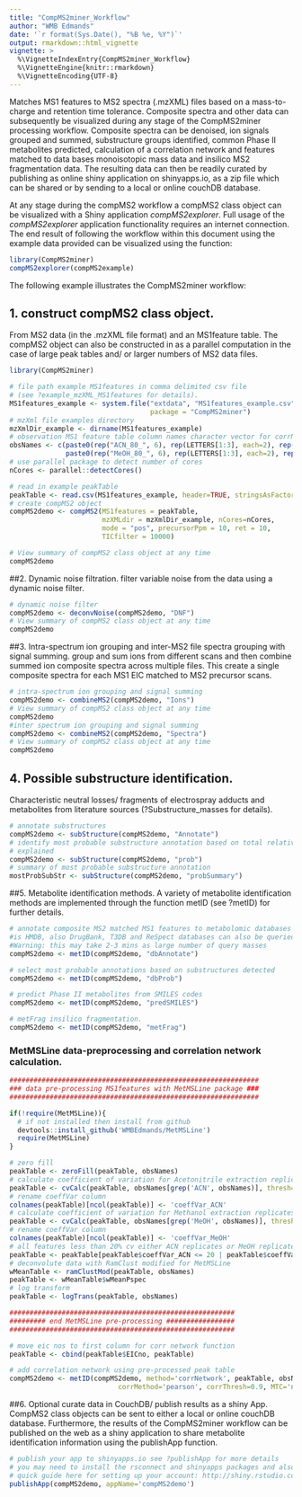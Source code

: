 ```yaml
---
title: "CompMS2miner_Workflow"
author: "WMB Edmands"
date: '`r format(Sys.Date(), "%B %e, %Y")`'
output: rmarkdown::html_vignette
vignette: >
  %\VignetteIndexEntry{CompMS2miner_Workflow}
  %\VignetteEngine{knitr::rmarkdown}
  %\VignetteEncoding{UTF-8}
---
```


Matches MS1 features to MS2 spectra (.mzXML) files based on a 
mass-to-charge and retention time tolerance. Composite spectra and other data
can subsequently be visualized during any stage of the CompMS2miner
processing workflow. Composite spectra can be denoised, ion signals grouped 
and summed, substructure groups identified, common Phase II metabolites
predicted, calculation of a correlation network and features matched to data bases monoisotopic mass data and insilico MS2 fragmentation data.
The resulting data can then be readily curated by publishing as online shiny application on shinyapps.io, as a zip file which can be shared or by sending to a local or online
couchDB database. 

At any stage during the compMS2 workflow a compMS2 class object can be visualized
with a Shiny application *compMS2explorer*. Full usage of the *compMS2explorer* application functionality requires an internet connection.
The end result of following the workflow within this document using the example data provided can be visualized using the function:

```r
library(CompMS2miner)
compMS2explorer(compMS2example)
```
The following example illustrates the CompMS2miner workflow:

## 1. construct compMS2 class object.
From MS2 data (in the .mzXML file format) and an MS1feature table. The compMS2 object can also be constructed in as a parallel computation in the case of large peak tables and/ or larger numbers of MS2 data files.
```r
library(CompMS2miner)
```
```r
# file path example MS1features in comma delimited csv file 
# (see ?example_mzXML_MS1features for details).
MS1features_example <- system.file("extdata", "MS1features_example.csv", 
                                   package = "CompMS2miner")
# mzXml file examples directory
mzXmlDir_example <- dirname(MS1features_example)
# observation MS1 feature table column names character vector for corrNetwork function
obsNames <- c(paste0(rep("ACN_80_", 6), rep(LETTERS[1:3], each=2), rep(1:2, 3)),
              paste0(rep("MeOH_80_", 6), rep(LETTERS[1:3], each=2), rep(1:2, 3)))
# use parallel package to detect number of cores
nCores <- parallel::detectCores()

# read in example peakTable
peakTable <- read.csv(MS1features_example, header=TRUE, stringsAsFactors=FALSE) 
# create compMS2 object
compMS2demo <- compMS2(MS1features = peakTable,
                       mzXMLdir = mzXmlDir_example, nCores=nCores,
                       mode = "pos", precursorPpm = 10, ret = 10, 
                       TICfilter = 10000)

# View summary of compMS2 class object at any time 
compMS2demo
```

##2. Dynamic noise filtration.
filter variable noise from the data using a dynamic noise filter.
```r
# dynamic noise filter
compMS2demo <- deconvNoise(compMS2demo, "DNF")
# View summary of compMS2 class object at any time 
compMS2demo 

```

##3. Intra-spectrum ion grouping and inter-MS2 file spectra grouping with signal summing.
group and sum ions from different scans and then combine summed ion composite spectra
across multiple files. This create a single composite spectra for each MS1 EIC
matched to MS2 precursor scans.
```r
# intra-spectrum ion grouping and signal summing
compMS2demo <- combineMS2(compMS2demo, "Ions")
# View summary of compMS2 class object at any time 
compMS2demo
#inter spectrum ion grouping and signal summing
compMS2demo <- combineMS2(compMS2demo, "Spectra") 
# View summary of compMS2 class object at any time 
compMS2demo

```

## 4. Possible substructure identification. 
Characteristic neutral losses/ fragments of electrospray adducts and metabolites from literature sources (?Substructure_masses for details).
```r
# annotate substructures
compMS2demo <- subStructure(compMS2demo, "Annotate")
# identify most probable substructure annotation based on total relative intensity
# explained
compMS2demo <- subStructure(compMS2demo, "prob")
# summary of most probable substructure annotation
mostProbSubStr <- subStructure(compMS2demo, "probSummary")

```

##5. Metabolite identification methods.
A variety of metabolite identification methods are implemented through the
function metID (see ?metID) for further details.
```r
# annotate composite MS2 matched MS1 features to metabolomic databases (default
#is HMDB, also DrugBank, T3DB and ReSpect databases can also be queried).
#Warning: this may take 2-3 mins as large number of query masses
compMS2demo <- metID(compMS2demo, "dbAnnotate")

# select most probable annotations based on substructures detected
compMS2demo <- metID(compMS2demo, "dbProb")
```

```r
# predict Phase II metabolites from SMILES codes
compMS2demo <- metID(compMS2demo, "predSMILES")

# metFrag insilico fragmentation.
compMS2demo <- metID(compMS2demo, "metFrag")
```

### MetMSLine data-preprocessing and correlation network calculation.
```r
##############################################################
### data pre-processing MS1features with MetMSLine package ###
##############################################################

if(!require(MetMSLine)){
  # if not installed then install from github
  devtools::install_github('WMBEdmands/MetMSLine')
  require(MetMSLine)
}

# zero fill
peakTable <- zeroFill(peakTable, obsNames)
# calculate coefficient of variation for Acetonitrile extraction replicates
peakTable <- cvCalc(peakTable, obsNames[grep('ACN', obsNames)], thresh=Inf)
# rename coeffVar column
colnames(peakTable)[ncol(peakTable)] <- 'coeffVar_ACN'
# calculate coefficient of variation for Methanol extraction replicates
peakTable <- cvCalc(peakTable, obsNames[grep('MeOH', obsNames)], thresh=Inf)
# rename coeffVar column
colnames(peakTable)[ncol(peakTable)] <- 'coeffVar_MeOH'
# all features less than 20% cv either ACN replicates or MeOH replicates
peakTable <- peakTable[peakTable$coeffVar_ACN <= 20 | peakTable$coeffVar_MeOH <= 20, ]
# deconvolute data with RamClust modified for MetMSLine
wMeanTable <- ramClustMod(peakTable, obsNames)
peakTable <- wMeanTable$wMeanPspec
# log transform
peakTable <- logTrans(peakTable, obsNames)

########################################################
######### end MetMSLine pre-processing #################
########################################################

# move eic nos to first column for corr network function
peakTable <- cbind(peakTable$EICno, peakTable)

# add correlation network using pre-processed peak table
compMS2demo <- metID(compMS2demo, method='corrNetwork', peakTable, obsNames, 
                           corrMethod='pearson', corrThresh=0.9, MTC='none')

```

##6. Optional curate data in CouchDB/ publish results as a shiny App. 
CompMS2 class objects can be sent to either a local or online couchDB database.
Furthermore, the results of the CompMS2miner workflow can be published on the 
web as a shiny application to share metabolite identification information using 
the publishApp function.

```r
# publish your app to shinyapps.io see ?publishApp for more details
# you may need to install the rsconnect and shinyapps packages and also sign up for a shinyapps.io account if you don't have one.
# quick guide here for setting up your account: http://shiny.rstudio.com/articles/shinyapps.html
publishApp(compMS2demo, appName='compMS2demo')

```

